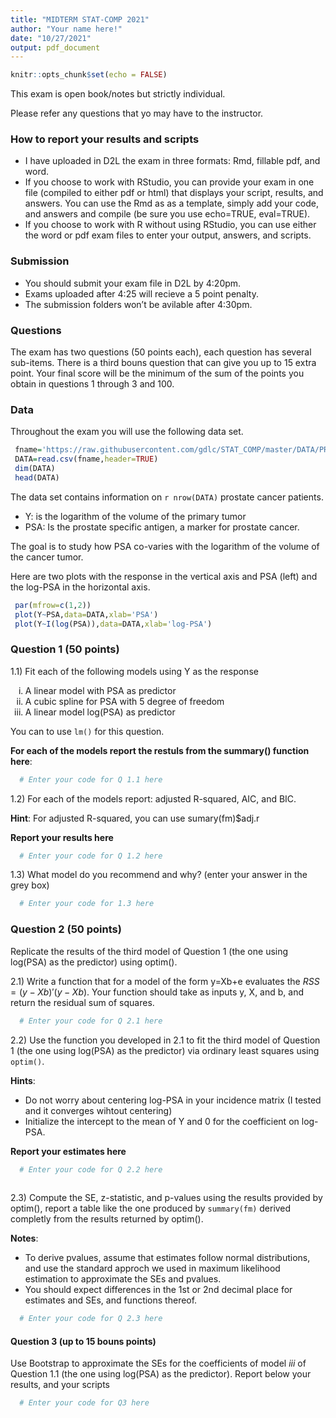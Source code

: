 ```yaml
---
title: "MIDTERM STAT-COMP 2021"
author: "Your name here!"
date: "10/27/2021"
output: pdf_document
---
```


```r
knitr::opts_chunk$set(echo = FALSE)
```

This exam is open book/notes but strictly individual.

Please refer any questions that yo may have to the instructor. 

### How to report your results and scripts

 - I have uploaded in D2L the exam in three formats: Rmd, fillable pdf, and word. 
 - If you choose to work with RStudio, you can provide your exam in one file (compiled to either pdf or html) that displays your script, results, and answers. You can use the Rmd as as a template, simply add your code, and answers and compile (be sure you use echo=TRUE, eval=TRUE).
 - If you choose to work with R without using RStudio, you can use either the word or pdf exam files to enter your output, answers, and scripts.
 
### Submission

 - You should submit your exam file in D2L by 4:20pm.
 - Exams uploaded after 4:25 will recieve a 5 point penalty. 
 - The submission folders won't be avilable after 4:30pm. 

### Questions

The exam has two questions (50 points each), each question has several sub-items. There is a third bouns question that can give you up to 15 extra point. Your final score will be the minimum of the sum of the points you obtain in questions 1 through 3 and 100.

### Data

Throughout the exam you will use the following data set.


```r
 fname='https://raw.githubusercontent.com/gdlc/STAT_COMP/master/DATA/PROSTATE_CANCER.csv'
 DATA=read.csv(fname,header=TRUE)
 dim(DATA)
 head(DATA)
```

The data set contains information on `r nrow(DATA)` prostate cancer patients. 

  - Y: is the logarithm of the volume of the primary tumor
  - PSA: Is the prostate specific antigen, a marker for prostate cancer.
  
The goal is to study how PSA co-varies with the logarithm of the volume of the cancer tumor.

Here are two plots with the response in the vertical axis and PSA (left) and the log-PSA in the horizontal axis.

```r
 par(mfrow=c(1,2))
 plot(Y~PSA,data=DATA,xlab='PSA')
 plot(Y~I(log(PSA)),data=DATA,xlab='log-PSA')

```

### Question 1 (50 points)

1.1) Fit each of the following models using Y as the response

   (i) A linear model with PSA as predictor
   (ii) A cubic spline for PSA with 5 degree of freedom
   (iii) A linear model log(PSA) as predictor
   
You can to use `lm()` for this question.


**For each of the models report the restuls from the summary() function here**:


```r
  # Enter your code for Q 1.1 here

```


1.2) For each of the models report: adjusted R-squared, AIC, and BIC.

**Hint**: For adjusted R-squared, you can use sumary(fm)$adj.r

**Report your results here**


```r
  # Enter your code for Q 1.2 here


```


1.3) What model do you recommend and why? (enter your answer in the grey box)

```r
  # Enter your code for 1.3 here


```

### Question 2 (50 points)


Replicate the results of the third model of Question 1 (the one using log(PSA) as the predictor) using optim(). 

2.1) Write a function that for a model of the form y=Xb+e  evaluates the $RSS=(y-Xb)'(y-Xb)$. Your function should take as inputs y, X, and b, and return the residual sum of squares.

```r
  # Enter your code for Q 2.1 here


```


2.2) Use  the function you developed in 2.1 to fit the third model of Question 1 (the one using log(PSA) as the predictor) via ordinary least squares using `optim()`. 

**Hints**:

  - Do not worry about centering log-PSA in your incidence matrix (I tested and it converges wihtout centering)
  - Initialize the intercept to the mean of Y and 0 for the coefficient on log-PSA.


**Report your estimates here**

```r
  # Enter your code for Q 2.2 here
 


```




2.3) Compute the SE, z-statistic, and p-values using the results provided by optim(), report a table like the one produced by `summary(fm)` derived completly from the results returned by optim().  

**Notes**: 

  - To derive pvalues, assume that estimates follow normal distributions, and use the standard approch we used in maximum likelihood estimation to approximate the SEs and pvalues.
  - You should expect differences in the 1st or 2nd decimal place for estimates and SEs, and functions thereof.


```r
  # Enter your code for Q 2.3 here 


```


#### Question 3 (up to 15 bouns points)

Use Bootstrap to approximate the SEs for the coefficients of model *iii* of Question 1.1 (the one using log(PSA) as the predictor). Report below your results, and your scripts


```r
  # Enter your code for Q3 here



```